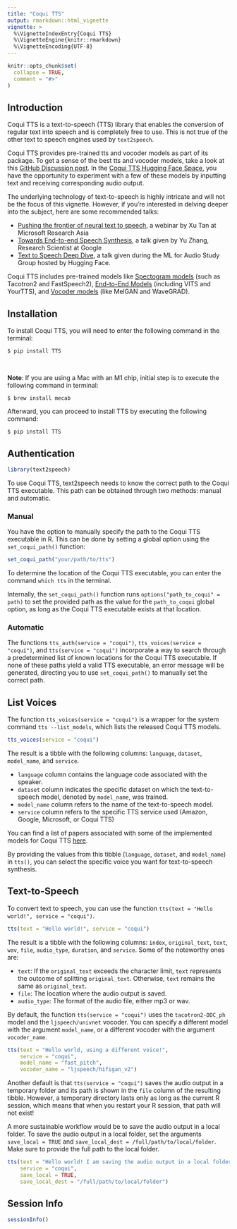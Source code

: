 ```yaml
---
title: "Coqui TTS"
output: rmarkdown::html_vignette
vignette: >
  %\VignetteIndexEntry{Coqui TTS}
  %\VignetteEngine{knitr::rmarkdown}
  %\VignetteEncoding{UTF-8}
---
```


```r
knitr::opts_chunk$set(
  collapse = TRUE,
  comment = "#>"
)
```

## Introduction

Coqui TTS is a text-to-speech (TTS) library that enables the conversion of regular text into speech and is completely free to use. This is not true of the other text to speech engines used by `text2speech`. 

Coqui TTS provides pre-trained tts and vocoder models as part of its package. To get a sense of the best tts and vocoder models, take a look at this [GitHub Discussion post](https://github.com/coqui-ai/TTS/discussions/1891). In the [Coqui TTS Hugging Face Space](https://huggingface.co/spaces/coqui/CoquiTTS), you have the opportunity to experiment with a few of these models by inputting text and receiving corresponding audio output. 

The underlying technology of text-to-speech is highly intricate and will not be the focus of this vignette. However, if you're interested in delving deeper into the subject, here are some recommended talks:

- [Pushing the frontier of neural text to speech](https://youtu.be/MA8PCvmr8B0), a webinar by Xu Tan at Microsoft Research Asia
- [Towards End-to-end Speech Synthesis](https://youtu.be/tHAdlv7ThjA), a talk given by Yu Zhang, Research Scientist at Google
- [Text to Speech Deep Dive](https://www.youtube.com/watch?v=aLBedWj-5CQ), a talk given during the ML for Audio Study Group hosted by Hugging Face.

Coqui TTS includes pre-trained models like [Spectogram models](https://github.com/coqui-ai/TTS#spectrogram-models) (such as Tacotron2 and FastSpeech2), [End-to-End Models](https://github.com/coqui-ai/TTS#end-to-end-models) (including VITS and YourTTS), and [Vocoder models](https://github.com/coqui-ai/TTS#vocoders) (like MelGAN and WaveGRAD).   


## Installation

To install Coqui TTS, you will need to enter the following command in the terminal:

```
$ pip install TTS
```

<br>

 **Note**: If you are using a Mac with an M1 chip, initial step is to execute the following command in terminal:

```
$ brew install mecab
```

Afterward, you can proceed to install TTS by executing the following command:

```
$ pip install TTS
```

## Authentication

```r
library(text2speech)
```

To use Coqui TTS, text2speech needs to know the correct path to the Coqui TTS executable. This path can be obtained through two methods: manual and automatic.

### Manual

You have the option to manually specify the path to the Coqui TTS executable in R. This can be done by setting a global option using the `set_coqui_path()` function:

```r
set_coqui_path("your/path/to/tts")
```

To determine the location of the Coqui TTS executable, you can enter the command `which tts` in the terminal.

Internally, the `set_coqui_path()` function runs `options("path_to_coqui" = path)` to set the provided path as the value for the `path_to_coqui` global option, as long as the Coqui TTS executable exists at that location. 

### Automatic

The functions `tts_auth(service = "coqui")`, `tts_voices(service = "coqui")`, and `tts(service = "coqui")` incorporate a way to search through a predetermined list of known locations for the Coqui TTS executable. If none of these paths yield a valid TTS executable, an error message will be generated, directing you to use `set_coqui_path()` to manually set the correct path.


## List Voices

The function `tts_voices(service = "coqui")` is a wrapper for the system command `tts --list_models`, which lists the released Coqui TTS models.


```r
tts_voices(service = "coqui")
```

The result is a tibble with the following columns: `language`, `dataset`, `model_name`, and `service`. 

- `language` column contains the language code associated with the speaker. 
- `dataset` column indicates the specific dataset on which the text-to-speech model, denoted by `model_name`, was trained.
- `model_name` column refers to the name of the text-to-speech model.
- `service` column refers to the specific TTS service used (Amazon, Google, Microsoft, or Coqui TTS)

You can find a list of papers associated with some of the implemented models for Coqui TTS [here](https://github.com/coqui-ai/TTS#implemented-models).

By providing the values from this tibble (`language`, `dataset`, and `model_name`) in `tts()`, you can select the specific voice you want for text-to-speech synthesis.



## Text-to-Speech

To convert text to speech, you can use the function `tts(text = "Hello world!", service = "coqui")`. 

```r
tts(text = "Hello world!", service = "coqui")
```

The result is a tibble with the following columns: `index`, `original_text`, `text`, `wav`, `file`, `audio_type`, `duration`, and `service`. Some of the noteworthy ones are:

- `text`: If the `original_text` exceeds the character limit, `text` represents the outcome of splitting `original_text`. Otherwise, `text` remains the same as `original_text`.
- `file`: The location where the audio output is saved. 
- `audio_type`: The format of the audio file, either mp3 or wav.


By default, the function `tts(service = "coqui")` uses the `tacotron2-DDC_ph` model and the `ljspeech/univnet` vocoder. You can specify a different model with the argument `model_name`, or a different vocoder with the argument `vocoder_name`.

```r
tts(text = "Hello world, using a different voice!",
    service = "coqui",
    model_name = "fast_pitch",
    vocoder_name = "ljspeech/hifigan_v2")
```

Another default is that `tts(service = "coqui")` saves the audio output in a temporary folder and its path is shown in the `file` column of the resulting tibble. However, a temporary directory lasts only as long as the current R session, which means that when you restart your R session, that path will not exist! 

A more sustainable workflow would be to save the audio output in a local folder. To save the audio output in a local folder, set the arguments `save_local = TRUE` and `save_local_dest = /full/path/to/local/folder`. Make sure to provide the full path to the local folder.

```r
tts(text = "Hello world! I am saving the audio output in a local folder",
    service = "coqui",
    save_local = TRUE,
    save_local_dest = "/full/path/to/local/folder")
```


## Session Info

```r
sessionInfo()
```


